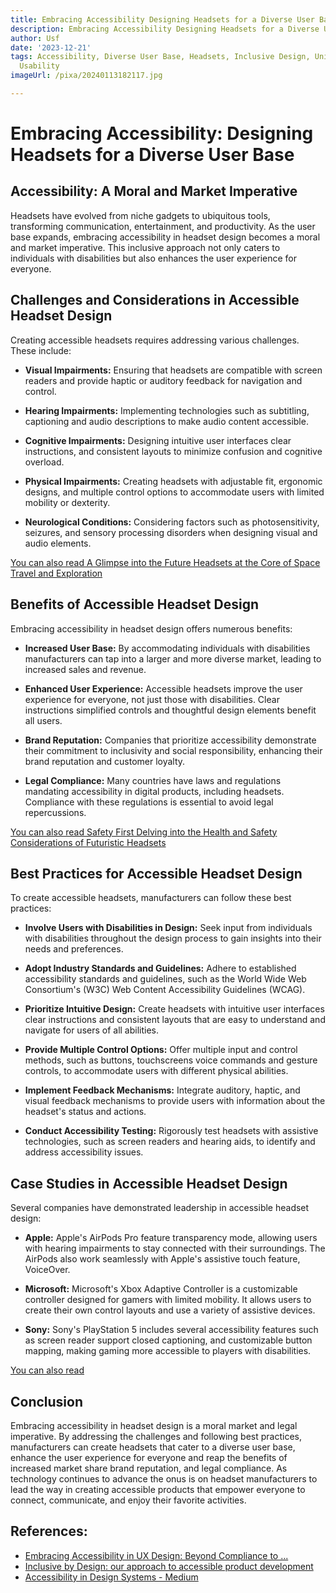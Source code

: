 ```yaml
---
title: Embracing Accessibility Designing Headsets for a Diverse User Base
description: Embracing Accessibility Designing Headsets for a Diverse User Base
author: Usf
date: '2023-12-21'
tags: Accessibility, Diverse User Base, Headsets, Inclusive Design, Universal Design,
  Usability
imageUrl: /pixa/20240113182117.jpg

---
```

# Embracing Accessibility: Designing Headsets  for a Diverse User Base

##  Accessibility:  A Moral and Market Imperative

Headsets have evolved from niche gadgets to ubiquitous tools,  transforming communication, entertainment, and productivity. As the user base expands, embracing accessibility in headset design becomes a moral and market imperative. This inclusive approach not only caters  to individuals with disabilities but also enhances the user  experience for everyone.

## Challenges and Considerations in Accessible Headset Design

Creating accessible headsets requires addressing various challenges.  These include:

- **Visual Impairments:** Ensuring that headsets are compatible with screen readers and provide haptic or auditory feedback for navigation  and control.


- **Hearing Impairments:** Implementing technologies  such as subtitling, captioning and audio descriptions to make  audio content accessible.


- **Cognitive Impairments:** Designing intuitive user interfaces clear instructions, and consistent layouts to  minimize confusion and cognitive overload.


- **Physical Impairments:** Creating headsets with adjustable fit,  ergonomic designs, and multiple control options to accommodate users with limited mobility or dexterity.


- **Neurological  Conditions:** Considering factors such as photosensitivity, seizures, and sensory processing disorders when designing visual and audio elements.

[You can also read A Glimpse into the Future Headsets at the Core  of Space Travel and Exploration](A%20Glimpse%20into%20the%20Future%20Headsets%20at%20the%20Core%20of%20Space%20Travel%20and%20Exploration)


## Benefits of Accessible Headset Design

Embracing accessibility in headset design offers  numerous benefits:

- **Increased User Base:** By accommodating  individuals with disabilities manufacturers can tap into a larger and more diverse market, leading to  increased sales and revenue.


- **Enhanced User Experience:** Accessible headsets improve the user experience for everyone, not just  those with disabilities. Clear instructions simplified controls and thoughtful design elements benefit  all  users.


- **Brand Reputation:** Companies that prioritize accessibility demonstrate  their commitment to inclusivity and social responsibility,  enhancing their brand reputation and  customer  loyalty.


- **Legal Compliance:** Many countries have laws and regulations mandating accessibility in digital products, including headsets. Compliance with these regulations is essential to avoid legal repercussions.

[You can also read Safety First Delving into the  Health and Safety Considerations of Futuristic Headsets](Safety%20First%20Delving%20into%20the%20Health%20and%20Safety%20Considerations%20of%20Futuristic%20Headsets)


## Best Practices for Accessible Headset Design

To create accessible headsets, manufacturers can follow these best practices:

-  **Involve  Users with Disabilities in Design:** Seek input from individuals with disabilities throughout  the design process  to gain  insights into their needs and preferences.


- **Adopt Industry Standards and Guidelines:** Adhere to established accessibility standards and guidelines, such as the World  Wide Web Consortium's  (W3C)  Web Content Accessibility Guidelines  (WCAG).


- **Prioritize Intuitive Design:** Create headsets with intuitive user interfaces clear  instructions and consistent layouts that are easy  to understand and navigate for users of all abilities.


- **Provide Multiple Control Options:** Offer multiple  input and control methods, such as buttons, touchscreens voice commands and gesture controls, to accommodate users with different physical abilities.


- **Implement Feedback Mechanisms:**  Integrate auditory, haptic, and visual feedback mechanisms to provide users with information about  the headset's status and actions.


- **Conduct Accessibility Testing:** Rigorously test headsets with  assistive  technologies, such as screen readers and  hearing aids, to identify and address accessibility  issues.

## Case Studies in Accessible Headset  Design

Several companies have demonstrated leadership  in accessible headset design:

- **Apple:** Apple's AirPods Pro feature transparency mode, allowing users with hearing impairments to stay connected with their surroundings. The  AirPods also work seamlessly with Apple's assistive touch feature,  VoiceOver.


- **Microsoft:** Microsoft's Xbox Adaptive Controller is  a customizable controller designed for gamers  with limited mobility. It  allows users to create their own control layouts and use a variety of assistive devices.


- **Sony:** Sony's PlayStation 5 includes several accessibility features such as screen reader  support closed captioning, and  customizable button mapping, making  gaming more accessible to players with disabilities.

[You  can also read ]()


## Conclusion

Embracing accessibility in  headset design is a moral  market and legal imperative. By addressing the challenges and following best practices, manufacturers  can create  headsets that cater to  a diverse  user base, enhance the user experience for everyone and reap  the benefits of  increased market share brand reputation, and legal compliance. As technology continues to advance the onus is on headset manufacturers to lead the way  in creating accessible products  that empower everyone to connect, communicate, and enjoy their favorite  activities.

## References:
- [Embracing Accessibility in UX Design: Beyond Compliance to ...](https://bootcamp.uxdesign.cc/embracing-accessibility-in-ux-design-beyond-compliance-to-inclusion-d60a5bb2b091)
- [Inclusive by Design: our approach to accessible product development](https://www.intuit.com/blog/social-responsibility/inclusive-by-design-our-approach-to-accessible-product-development/)
- [Accessibility in Design Systems - Medium](https://medium.com/@mvmantzios/accessibility-in-design-systems-4052152a27ba)

